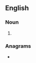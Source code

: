 ==English==

===Noun===
{{head|en|noun plural form}}

# {{plural of|batboy|lang=en}}

===Anagrams===
* {{l|en|bobstay}}